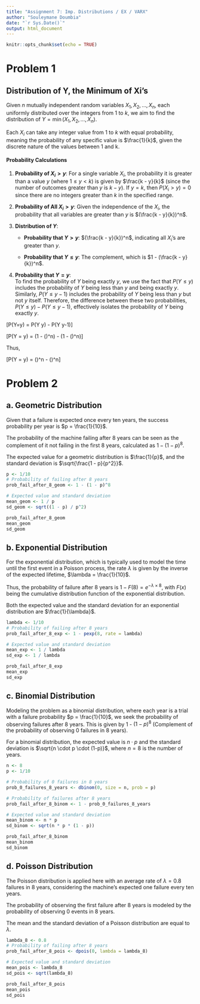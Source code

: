 ```yaml
---
title: "Assignment 7: Imp. Distributions / EX / VARX"
author: "Souleymane Doumbia"
date: "`r Sys.Date()`"
output: html_document
---
```


```r
knitr::opts_chunk$set(echo = TRUE)
```

# Problem 1

## Distribution of Y, the Minimum of Xi's

Given $n$ mutually independent random variables $X_1, X_2, \ldots, X_n$, each uniformly distributed over the integers from 1 to $k$, we aim to find the distribution of $Y = \min(X_1, X_2, \ldots, X_n)$.

Each $X_i$ can take any integer value from 1 to $k$ with equal probability, meaning the probability of any specific value is $\frac{1}{k}$, given the discrete nature of the values between 1 and k.

#### Probability Calculations

1. **Probability of $X_i > y$**: For a single variable $X_i$, the probability it is greater than a value $y$ (where $1 \leq y < k$) is given by $\frac{k - y}{k}$ (since the number of outcomes greater than $y$ is $k−y$). If $y = k$, then $P(X_i > y) = 0$ since there are no integers greater than $k$ in the specified range.

2. **Probability of All $X_i > y$**: Given the independence of the $X_i$, the probability that all variables are greater than $y$ is $(\frac{k - y}{k})^n$.

3. **Distribution of $Y$**:

   - **Probability that $Y > y$**: $(\frac{k - y}{k})^n$, indicating all $X_i$'s are greater than $y$.
   
   - **Probability that $Y \leq y$**: The complement, which is $1 - (\frac{k - y}{k})^n$.

4. **Probability that $Y = y$**:   
To find the probability of $Y$ being exactly $y$, we use the fact that $P(Y \leq y)$ includes the probability of $Y$ being less than $y$ and being exactly $y$. Similarly, $P(Y \leq y-1)$ includes the probability of $Y$ being less than $y$ but not $y$ itself. Therefore, the difference between these two probabilities, $P(Y \leq y) - P(Y \leq y-1)$, effectively isolates the probability of $Y$ being exactly $y$.

\[P(Y=y) = P(Y \leq y) - P(Y \leq y-1)\]


\[P(Y = y) = \left(1 - \left(\frac{k - y}{k}\right)^n\right) - \left(1 - \left(\frac{k - (y-1)}{k}\right)^n\right)\]

Thus,

\[P(Y = y) = \left(\frac{k - (y-1)}{k}\right)^n - \left(\frac{k - y}{k}\right)^n\]




# Problem 2

## a. Geometric Distribution

Given that a failure is expected once every ten years, the success probability per year is $p = \frac{1}{10}$. 

The probability of the machine failing after 8 years can be seen as the complement of it not failing in the first 8 years, calculated as $1 - (1 - p)^8$. 

The expected value for a geometric distribution is $\frac{1}{p}$, and the standard deviation is $\sqrt{\frac{1 - p}{p^2}}$.

```r
p <- 1/10
# Probability of failing after 8 years
prob_fail_after_8_geom <- 1 - (1 - p)^8

# Expected value and standard deviation
mean_geom <- 1 / p
sd_geom <- sqrt((1 - p) / p^2)

prob_fail_after_8_geom
mean_geom
sd_geom
```



## b. Exponential Distribution

For the exponential distribution, which is typically used to model the time until the first event in a Poisson process, the rate $\lambda$ is given by the inverse of the expected lifetime, $\lambda = \frac{1}{10}$. 

Thus, the probability of failure after 8 years is $1 - F(8) = e^{-\lambda \times 8}$, with $F(x)$ being the cumulative distribution function of the exponential distribution. 

Both the expected value and the standard deviation for an exponential distribution are $\frac{1}{\lambda}$.

```r
lambda <- 1/10
# Probability of failing after 8 years
prob_fail_after_8_exp <- 1 - pexp(8, rate = lambda)

# Expected value and standard deviation
mean_exp <- 1 / lambda
sd_exp <- 1 / lambda

prob_fail_after_8_exp
mean_exp
sd_exp
```



## c. Binomial Distribution

Modeling the problem as a binomial distribution, where each year is a trial with a failure probability $p = \frac{1}{10}$, we seek the probability of observing failures after 8 years. This is given by 1 - $(1 - p)^8$ (Complement of the probability of observing 0 failures in 8 years). 

For a binomial distribution, the expected value is $n \cdot p$ and the standard deviation is $\sqrt{n \cdot p \cdot (1-p)}$, where $n = 8$ is the number of years.

```r
n <- 8
p <- 1/10

# Probability of 0 failures in 8 years
prob_0_failures_8_years <- dbinom(0, size = n, prob = p)

# Probability of failures after 8 years
prob_fail_after_8_binom <- 1 - prob_0_failures_8_years

# Expected value and standard deviation
mean_binom <- n * p
sd_binom <- sqrt(n * p * (1 - p))

prob_fail_after_8_binom
mean_binom
sd_binom
```


## d. Poisson Distribution

The Poisson distribution is applied here with an average rate of $\lambda = 0.8$ failures in 8 years, considering the machine's expected one failure every ten years. 

The probability of observing the first failure after 8 years is modeled by the probability of observing 0 events in 8 years. 

The mean and the standard deviation of a Poisson distribution are equal to $\lambda$.

```r
lambda_8 <- 0.8
# Probability of failing after 8 years
prob_fail_after_8_pois <- dpois(0, lambda = lambda_8)

# Expected value and standard deviation
mean_pois <- lambda_8
sd_pois <- sqrt(lambda_8)

prob_fail_after_8_pois
mean_pois
sd_pois
```
